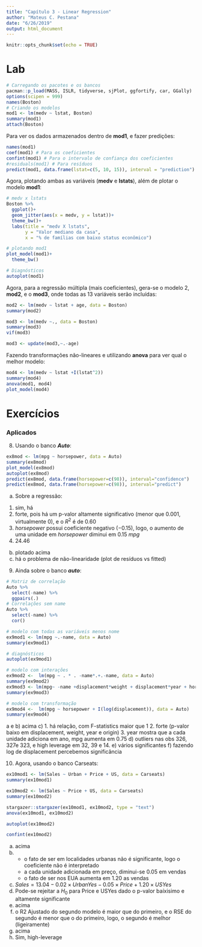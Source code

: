 ```yaml
---
title: "Capítulo 3 - Linear Regression"
author: "Mateus C. Pestana"
date: "6/26/2019"
output: html_document
---
```


```r
knitr::opts_chunk$set(echo = TRUE)
```

# Lab  

```r
# Carregando os pacotes e os bancos
pacman::p_load(MASS, ISLR, tidyverse, sjPlot, ggfortify, car, GGally)
options(scipen = 999)
names(Boston)
# Criando os modelos 
mod1 <- lm(medv ~ lstat, Boston)
summary(mod1)
attach(Boston)
```


Para ver os dados armazenados dentro de **mod1**, e fazer predições: 
```r
names(mod1)
coef(mod1) # Para os coeficientes
confint(mod1) # Para o intervalo de confiança dos coeficientes
#residuals(mod1) # Para resíduos
predict(mod1, data.frame(lstat=c(5, 10, 15)), interval = "prediction")
```

Agora, plotando ambas as variáveis (**medv** e **lstats**), além de plotar o modelo **mod1**:

```r
# medv x lstats
Boston %>% 
  ggplot()+
  geom_jitter(aes(x = medv, y = lstat))+
  theme_bw()+
  labs(title = "medv X lstats",
       y = "Valor mediano da casa",
       x = "% de famílias com baixo status econômico")

# plotando mod1
plot_model(mod1)+
  theme_bw()

# Diagnósticos
autoplot(mod1)
```


Agora, para a regressão múltipla (mais coeficientes), gera-se o modelo 2, **mod2**, e o **mod3**, onde todas as 13 variáveis serão incluídas:
```r
mod2 <- lm(medv ~ lstat + age, data = Boston)
summary(mod2)

mod3 <- lm(medv ~., data = Boston)
summary(mod3)
vif(mod3)

mod3 <- update(mod3,~.-age)
```


Fazendo transformações não-lineares e utilizando **anova** para ver qual o melhor modelo:
```r
mod4 <- lm(medv ~ lstat +I(lstat^2))
summary(mod4)
anova(mod1, mod4)
plot_model(mod4)
```


# Exercícios

### Aplicados

8. Usando o banco _**Auto**_: 
```r
ex8mod <- lm(mpg ~ horsepower, data = Auto)
summary(ex8mod)
plot_model(ex8mod)
autoplot(ex8mod)
predict(ex8mod, data.frame(horsepower=c(98)), interval="confidence")
predict(ex8mod, data.frame(horsepower=c(98)), interval="predict")
```

a) Sobre a regressão:
  1. sim, há
  2. forte, pois há um p-valor altamente significativo (menor que 0.001, virtualmente 0), e o $R^2$ é de 0.60
  3. *horsepower* possui coeficiente negativo ($-0.15$), logo, o aumento de uma unidade em *horsepower* diminui em 0.15  *mpg*
  4. $24.46$ 
  
b) plotado acima
c) há o problema de não-linearidade (plot de resíduos vs fitted)

9. Ainda sobre o banco _**auto**_:
```r
# Matriz de correlação
Auto %>% 
  select(-name) %>% 
  ggpairs(.)
# Correlações sem name
Auto %>% 
  select(-name) %>% 
  cor()

# modelo com todas as variáveis menos nome
ex9mod1 <- lm(mpg ~.-name, data = Auto)
summary(ex9mod1)

# diagnósticos
autoplot(ex9mod1)

# modelo com interações
ex9mod2 <-  lm(mpg ~ . * . -name*.+.-name, data = Auto)
summary(ex9mod2)
ex9mod3 <- lm(mpg~ -name +displacement*weight + displacement*year + horsepower*acceleration, data = Auto)
summary(ex9mod3)

# modelo com transformação
ex9mod4 <-  lm(mpg ~ horsepower + I(log(displacement)), data = Auto)
summary(ex9mod4)
```


a e b) acima
c) 
  1. há relação, com F-statistics maior que 1
  2. forte (p-valor baixo em displacement, weight, year e origin)
  3. year mostra que a cada unidade adiciona em ano, mpg aumenta em 0.75
d) outliers nas obs 326, 327e 323, e high leverage em 32, 39 e 14. 
e) vários significantes
f) fazendo log de displacement percebemos significância

10. Agora, usando o banco Carseats:
```r
ex10mod1 <- lm(Sales ~ Urban + Price + US, data = Carseats)
summary(ex10mod1)

ex10mod2 <- lm(Sales ~ Price + US, data = Carseats)
summary(ex10mod2)

stargazer::stargazer(ex10mod1, ex10mod2, type = "text")
anova(ex10mod1, ex10mod2)

autoplot(ex10mod2)

confint(ex10mod2)

```

a) acima
b)
  - o fato de ser em localidades urbanas não é significante, logo o coeficiente não é interpretado
  - a cada unidade adicionada em preço, diminui-se 0.05 em vendas
  - o fato de ser nos EUA aumenta em 1.20 as vendas
c) $Sales = 13.04 - 0.02 \times UrbanYes - 0.05 \times Price + 1.20 \times USYes$
d) Pode-se rejeitar a $H_0$ para Price e USYes dado o p-valor baíxisimo e altamente significante
e) acima
f) o R2 Ajustado do segundo modelo é maior que do primeiro, e o RSE do segundo é menor que o do primeiro, logo, o segundo é melhor (ligeiramente)
g) acima
h) Sim, high-leverage